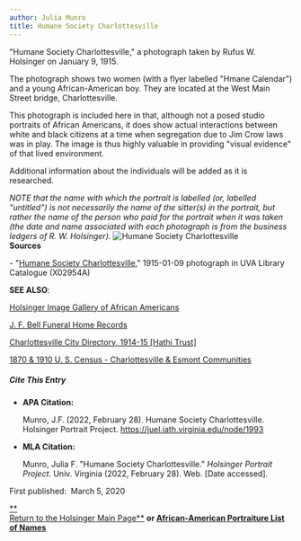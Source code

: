 ```yaml
---
author: Julia Munro
title: Humane Society Charlottesville
---
```

"Humane Society Charlottesville," a photograph taken by Rufus W. Holsinger on January 9, 1915. 

The photograph shows two women (with a flyer labelled "Hmane Calendar") and a young African-American boy. They are located at the West Main Street bridge, Charlottesville.

This photograph is included here in that, although not a posed studio portraits of African Americans, it does show actual interactions between white and black citizens at a time when segregation due to Jim Crow laws was in play. The image is thus highly valuable in providing "visual evidence" of that lived environment. 

Additional information about the individuals will be added as it is researched. 

_NOTE that the name with which the portrait is labelled (or, labelled "untitled") is not necessarily the name of the sitter(s) in the portrait, but rather the name of the person who paid for the portrait when it was taken (the date and name associated with each photograph is from the business ledgers of R. W. Holsinger)._ ![Humane Society Charlottesville](https://iiif.lib.virginia.edu/iiif/uva-lib:1042960/full/2000,/0/default.jpg "Humane Society Charlottesville")  
**Sources**

\- "[Humane Society Charlottesville](https://search.lib.virginia.edu/sources/images/items/uva-lib:1042960 "Humane Society Charlottesville")," 1915-01-09 photograph in UVA Library Catalogue (X02954A)  

**SEE ALSO**:

[Holsinger Image Gallery of African Americans](http://rwholsingerphotos.org/images.php "Holsinger Image Gallery of African Americans")

[J. F. Bell Funeral Home Records](http://www2.vcdh.virginia.edu/afam/raceandplace/perl_scripts/funeral_search.html "J. F. Bell Funeral Home Database")

[Charlottesville City Directory, 1914-15 \[Hathi Trust\]](https://catalog.hathitrust.org/Record/101954103 "Charlottesville City Directory, 1914-15") 

[1870 & 1910 U. S. Census - Charlottesville & Esmont Communities](http://www2.vcdh.virginia.edu/afam/raceandplace/census/search_both.html "1870 & 1910 U. S. Census: Charlottesville and Esmont Communities")

##### **Cite This Entry**

*   **APA Citation:**
    
    Munro, J.F. (2022, February 28). Humane Society Charlottesville. Holsinger Portrait Project. https://juel.iath.virginia.edu/node/1993
    
*   **MLA Citation:**
    
    Munro, Julia F. "Humane Society Charlottesville." _Holsinger Portrait Project_. Univ. Virginia (2022, February 28). Web. \[Date accessed\].
    

  
First published:  March 5, 2020

[**  
Return to the Holsinger Main Page**](http://juel.iath.virginia.edu/node/980) **or [African-American Portraiture List of Names](http://juel.iath.virginia.edu/node/996)**